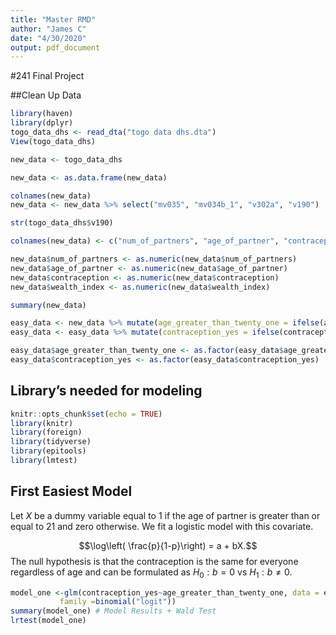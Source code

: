```yaml
---
title: "Master RMD"
author: "James C"
date: "4/30/2020"
output: pdf_document
---
```



#241 Final Project

##Clean Up Data

```r
library(haven)
library(dplyr)
togo_data_dhs <- read_dta("togo data dhs.dta")
View(togo_data_dhs)

new_data <- togo_data_dhs

new_data <- as.data.frame(new_data)

colnames(new_data)
new_data <- new_data %>% select("mv035", "mv034b_1", "v302a", "v190")

str(togo_data_dhs$v190)

colnames(new_data) <- c("num_of_partners", "age_of_partner", "contraception", "wealth_index")

new_data$num_of_partners <- as.numeric(new_data$num_of_partners)
new_data$age_of_partner <- as.numeric(new_data$age_of_partner)
new_data$contraception <- as.numeric(new_data$contraception)
new_data$wealth_index <- as.numeric(new_data$wealth_index)

summary(new_data)

easy_data <- new_data %>% mutate(age_greater_than_twenty_one = ifelse(age_of_partner > 21, 1, 0))
easy_data <- easy_data %>% mutate(contraception_yes = ifelse(contraception >= 1, 1, 0))

easy_data$age_greater_than_twenty_one <- as.factor(easy_data$age_greater_than_twenty_one)
easy_data$contraception_yes <- as.factor(easy_data$contraception_yes)
```


## Library's needed for modeling  

```r
knitr::opts_chunk$set(echo = TRUE)
library(knitr)
library(foreign)
library(tidyverse)
library(epitools)
library(lmtest)
```

## First Easiest Model

Let $X$ be a dummy variable equal to 1 if the age of partner is greater than or equal to 21 and zero otherwise. We fit a logistic model with this covariate.
  
  $$\log\left( \frac{p}{1-p}\right) = a + bX.$$
The null hypothesis is that the contraception is the same for everyone regardless of age and can be formulated as $H_0: b =0$ vs $H_1: b \neq 0.$

```r
model_one <-glm(contraception_yes~age_greater_than_twenty_one, data = easy_data, 
           family =binomial("logit"))
summary(model_one) # Model Results + Wald Test
lrtest(model_one)
```